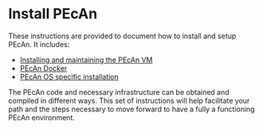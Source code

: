 # Install PEcAn {#pecan-manual-setup}

These instructions are provided to document how to install and setup PEcAn. It includes:

- [Installing and maintaining the PEcAn VM](#pecanvm)
- [PEcAn Docker](#docker-index)
- [PEcAn OS specific installation](#osinstall)


The PEcAn code and necessary infrastructure can be obtained and compiled in different  ways. This set of instructions will help facilitate your path and the steps necessary to move forward to have a fully a functioning PEcAn environment.